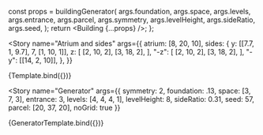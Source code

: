 
<Meta title="Building" component={Building} />

  const props = buildingGenerator(
    args.foundation,
    args.space,
    args.levels,
    args.entrance,
    args.parcel,
    args.symmetry,
    args.levelHeight,
    args.sideRatio,
    args.seed,
  );
  return <Building {...props} />;
};

<Story
  name="Atrium and sides"
  args={{
    atrium: [8, 20, 10],
    sides: {
      y: [[7.7, 1, 9.7], 7, [1, 10, 1]],
      z: [
        [2, 10, 2],
        [3, 18, 2],
      ],
      "-z": [
        [2, 10, 2],
        [3, 18, 2],
      ],
      "-y": [[14, 2, 10]],
    },
  }}
>
  {Template.bind({})}
</Story>

<Story
  name="Generator"
  args={{
    symmetry: 2,
    foundation: .13,
    space: [3, 7, 3],
    entrance: 3,
    levels: [4, 4, 4, 1],
    levelHeight: 8,
    sideRatio: 0.31,
    seed: 57,
    parcel: [20, 37, 20],
    noGrid: true
  }}
>
  {GeneratorTemplate.bind({})}
</Story>

